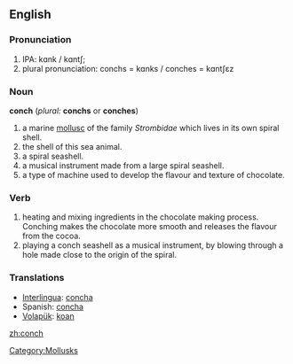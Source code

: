 {{wikipedia}}
==English==
=== Pronunciation === 
#IPA: kɑnk / kɑntʃ; 
#plural pronunciation: conchs = kɑnks / conches = kɑntʃɛz

=== Noun === 
'''conch''' (''plural:'' '''conchs''' or '''conches''')

# a marine [[mollusc]] of the family ''Strombidae'' which lives in its own spiral shell.
#the shell of this sea animal. 
#a spiral seashell.
#a musical instrument made from a large spiral seashell.
#a type of machine used to develop the flavour and texture of chocolate.

=== Verb ===
#heating and mixing ingredients in the chocolate making process.  Conching makes the chocolate more smooth and releases the flavour from the cocoa.  
#playing a conch seashell as a musical instrument, by blowing through a hole made close to the origin of the spiral.

=== Translations ===
*[[Interlingua]]: [[concha]]
*Spanish: [[concha]]
*[[Volapük]]: [[koan]]

[[Category:Mollusks]]

[[zh:conch]]